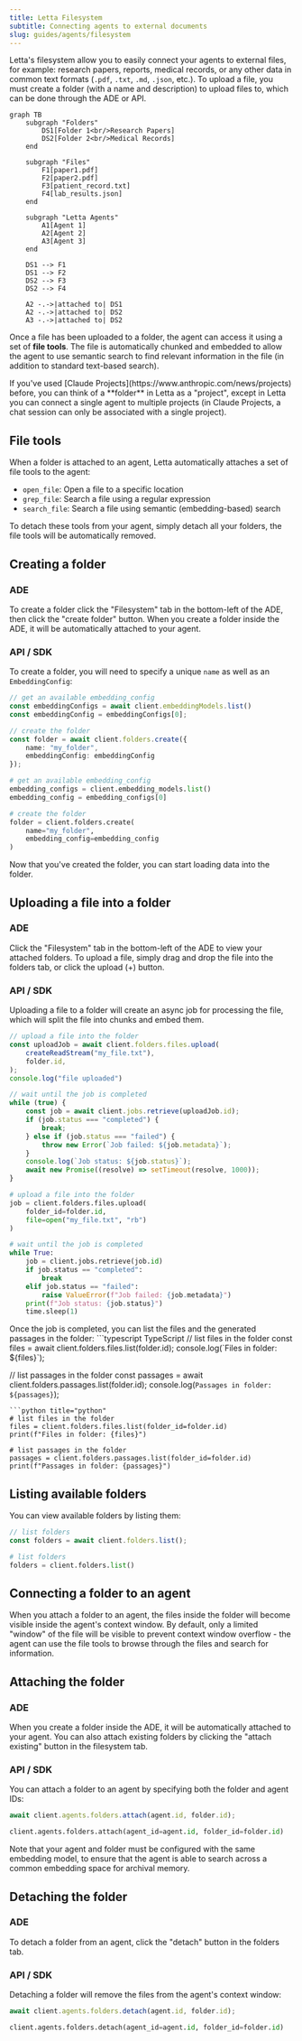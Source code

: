 ```yaml
---
title: Letta Filesystem
subtitle: Connecting agents to external documents
slug: guides/agents/filesystem
---
```


Letta's filesystem allow you to easily connect your agents to external files, for example: research papers, reports, medical records, or any other data in common text formats (`.pdf`, `.txt`, `.md`, `.json`, etc.).
To upload a file, you must create a folder (with a name and description) to upload files to, which can be done through the ADE or API.

```mermaid
graph TB
    subgraph "Folders"
        DS1[Folder 1<br/>Research Papers]
        DS2[Folder 2<br/>Medical Records]
    end

    subgraph "Files"
        F1[paper1.pdf]
        F2[paper2.pdf]
        F3[patient_record.txt]
        F4[lab_results.json]
    end

    subgraph "Letta Agents"
        A1[Agent 1]
        A2[Agent 2]
        A3[Agent 3]
    end

    DS1 --> F1
    DS1 --> F2
    DS2 --> F3
    DS2 --> F4

    A2 -.->|attached to| DS1
    A2 -.->|attached to| DS2
    A3 -.->|attached to| DS2
```

Once a file has been uploaded to a folder, the agent can access it using a set of **file tools**.
The file is automatically chunked and embedded to allow the agent to use semantic search to find relevant information in the file (in addition to standard text-based search).

<Tip>
If you've used [Claude Projects](https://www.anthropic.com/news/projects) before, you can think of a **folder** in Letta as a "project", except in Letta you can connect a single agent to multiple projects (in Claude Projects, a chat session can only be associated with a single project).
</Tip>

## File tools

When a folder is attached to an agent, Letta automatically attaches a set of file tools to the agent:
* `open_file`: Open a file to a specific location
* `grep_file`: Search a file using a regular expression
* `search_file`: Search a file using semantic (embedding-based) search

To detach these tools from your agent, simply detach all your folders, the file tools will be automatically removed.

## Creating a folder

### ADE

To create a folder click the "Filesystem" tab in the bottom-left of the ADE, then click the "create folder" button. When you create a folder inside the ADE, it will be automatically attached to your agent.

### API / SDK

To create a folder, you will need to specify a unique `name` as well as an `EmbeddingConfig`:
<CodeGroup>
```typescript TypeScript
// get an available embedding_config
const embeddingConfigs = await client.embeddingModels.list()
const embeddingConfig = embeddingConfigs[0];

// create the folder
const folder = await client.folders.create({
    name: "my_folder",
    embeddingConfig: embeddingConfig
});
```
```python title="python"
# get an available embedding_config
embedding_configs = client.embedding_models.list()
embedding_config = embedding_configs[0]

# create the folder
folder = client.folders.create(
    name="my_folder",
    embedding_config=embedding_config
)
```
</CodeGroup>
Now that you've created the folder, you can start loading data into the folder.

## Uploading a file into a folder

### ADE

Click the "Filesystem" tab in the bottom-left of the ADE to view your attached folders.
To upload a file, simply drag and drop the file into the folders tab, or click the upload (+) button.

### API / SDK

Uploading a file to a folder will create an async job for processing the file, which will split the file into chunks and embed them.
<CodeGroup>
```typescript TypeScript
// upload a file into the folder
const uploadJob = await client.folders.files.upload(
    createReadStream("my_file.txt"),
    folder.id,
);
console.log("file uploaded")

// wait until the job is completed
while (true) {
    const job = await client.jobs.retrieve(uploadJob.id);
    if (job.status === "completed") {
        break;
    } else if (job.status === "failed") {
        throw new Error(`Job failed: ${job.metadata}`);
    }
    console.log(`Job status: ${job.status}`);
    await new Promise((resolve) => setTimeout(resolve, 1000));
}
```
```python title="python"
# upload a file into the folder
job = client.folders.files.upload(
    folder_id=folder.id,
    file=open("my_file.txt", "rb")
)

# wait until the job is completed
while True:
    job = client.jobs.retrieve(job.id)
    if job.status == "completed":
        break
    elif job.status == "failed":
        raise ValueError(f"Job failed: {job.metadata}")
    print(f"Job status: {job.status}")
    time.sleep(1)
```
</CodeGroup>
Once the job is completed, you can list the files and the generated passages in the folder:
<CodeGroup>
```typescript TypeScript
// list files in the folder
const files = await client.folders.files.list(folder.id);
console.log(`Files in folder: ${files}`);

// list passages in the folder
const passages = await client.folders.passages.list(folder.id);
console.log(`Passages in folder: ${passages}`);
```
```python title="python"
# list files in the folder
files = client.folders.files.list(folder_id=folder.id)
print(f"Files in folder: {files}")

# list passages in the folder
passages = client.folders.passages.list(folder_id=folder.id)
print(f"Passages in folder: {passages}")
```
</CodeGroup>

## Listing available folders
You can view available folders by listing them:
<CodeGroup>
```typescript TypeScript
// list folders
const folders = await client.folders.list();
```
```python title="python"
# list folders
folders = client.folders.list()
```
</CodeGroup>

## Connecting a folder to an agent

When you attach a folder to an agent, the files inside the folder will become visible inside the agent's context window.
By default, only a limited "window" of the file will be visible to prevent context window overflow - the agent can use the file tools to browse through the files and search for information.

## Attaching the folder

### ADE

When you create a folder inside the ADE, it will be automatically attached to your agent.
You can also attach existing folders by clicking the "attach existing" button in the filesystem tab.

### API / SDK

You can attach a folder to an agent by specifying both the folder and agent IDs:
<CodeGroup>
```typescript TypeScript
await client.agents.folders.attach(agent.id, folder.id);
```
```python title="python"
client.agents.folders.attach(agent_id=agent.id, folder_id=folder.id)
```
</CodeGroup>
Note that your agent and folder must be configured with the same embedding model, to ensure that the agent is able to search across a common embedding space for archival memory.

## Detaching the folder

### ADE

To detach a folder from an agent, click the "detach" button in the folders tab.

### API / SDK

Detaching a folder will remove the files from the agent's context window:
<CodeGroup>
```typescript TypeScript
await client.agents.folders.detach(agent.id, folder.id);
```
```python title="python"
client.agents.folders.detach(agent_id=agent.id, folder_id=folder.id)
```
</CodeGroup>
